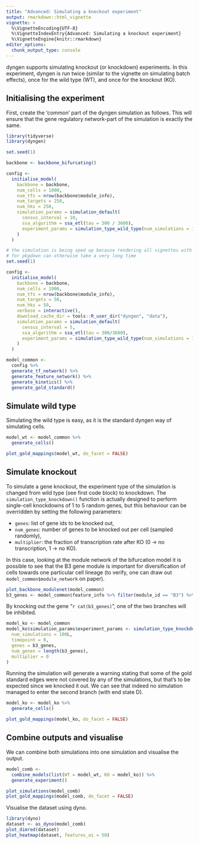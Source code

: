 ```yaml
---
title: "Advanced: Simulating a knockout experiment"
output: rmarkdown::html_vignette
vignette: >
  %\VignetteEncoding{UTF-8}
  %\VignetteIndexEntry{Advanced: Simulating a knockout experiment}
  %\VignetteEngine{knitr::rmarkdown}
editor_options: 
  chunk_output_type: console
---
```


<!-- github markdown built using 
rmarkdown::render("vignettes/advanced_simulating_knockouts.Rmd", output_format = rmarkdown::github_document())
-->

dyngen supports simulating knockout (or knockdown) experiments. In this experiment, dyngen is run twice (similar to the vignette on simulating batch effects), 
once for the wild type (WT), and once for the knockout (KO).

## Initialising the experiment
First, create the 'common' part of the dyngen simulation as follows. This will 
ensure that the gene regulatory network-part of the simulation is exactly the same.
```r
library(tidyverse)
library(dyngen)

set.seed(1)

backbone <- backbone_bifurcating()

config <-
  initialise_model(
    backbone = backbone,
    num_cells = 1000,
    num_tfs = nrow(backbone$module_info),
    num_targets = 250,
    num_hks = 250,
    simulation_params = simulation_default(
      census_interval = 10, 
      ssa_algorithm = ssa_etl(tau = 300 / 3600),
      experiment_params = simulation_type_wild_type(num_simulations = 100)
    )
  )
```

```r
# the simulation is being sped up because rendering all vignettes with one core
# for pkgdown can otherwise take a very long time
set.seed(1)

config <-
  initialise_model(
    backbone = backbone,
    num_cells = 1000,
    num_tfs = nrow(backbone$module_info),
    num_targets = 50,
    num_hks = 50,
    verbose = interactive(),
    download_cache_dir = tools::R_user_dir("dyngen", "data"),
    simulation_params = simulation_default(
      census_interval = 5, 
      ssa_algorithm = ssa_etl(tau = 300/3600),
      experiment_params = simulation_type_wild_type(num_simulations = 10)
    )
  )
```

```r
model_common <-
  config %>%
  generate_tf_network() %>%
  generate_feature_network() %>% 
  generate_kinetics() %>%
  generate_gold_standard()
```

## Simulate wild type

Simulating the wild type is easy, as it is the standard dyngen way of simulating cells.

```r
model_wt <- model_common %>%
  generate_cells()

plot_gold_mappings(model_wt, do_facet = FALSE)
```

## Simulate knockout

To simulate a gene knockout, the experiment type of the simulation is changed from wild type (see first code block) to knockdown. 
The `simulation_type_knockdown()` function is actually designed to perform single-cell knockdowns of 1 to 5 random genes, but 
this behaviour can be overridden by setting the following parameters:

 * `genes`: list of gene ids to be knocked out,
 * `num_genes`: number of genes to be knocked out per cell (sampled randomly),
 * `multiplier`: the fraction of transcription rate after KO (0 → no transcription, 1 → no KO).
 
In this case, looking at the module network of the bifurcation model it is possible
to see that the B3 gene module is important for diversification of cells towards one particular
cell lineage (to verify, one can draw out `model_common$module_network` on paper).

```r
plot_backbone_modulenet(model_common)
b3_genes <- model_common$feature_info %>% filter(module_id == "B3") %>% pull(feature_id)
```

By knocking out the gene "`r cat(b3_genes)`", one of the two branches will be inhibited.
```r
model_ko <- model_common
model_ko$simulation_params$experiment_params <- simulation_type_knockdown(
  num_simulations = 100L,
  timepoint = 0, 
  genes = b3_genes,
  num_genes = length(b3_genes),
  multiplier = 0
)
```

Running the simulation will generate a warning stating that some of the gold standard edges 
were not covered by any of the simulations, but that's to be expected since we knocked it out. 
We can see that indeed no simulation managed to enter the second branch (with end state D).
```r
model_ko <- model_ko %>%
  generate_cells()

plot_gold_mappings(model_ko, do_facet = FALSE)
```

## Combine outputs and visualise
We can combine both simulations into one simulation and visualise the output.
```r
model_comb <-
  combine_models(list(WT = model_wt, KO = model_ko)) %>% 
  generate_experiment()

plot_simulations(model_comb)
plot_gold_mappings(model_comb, do_facet = FALSE)
```

Visualise the dataset using dyno.
```r
library(dyno)
dataset <- as_dyno(model_comb)
plot_dimred(dataset)
plot_heatmap(dataset, features_oi = 50)
```
